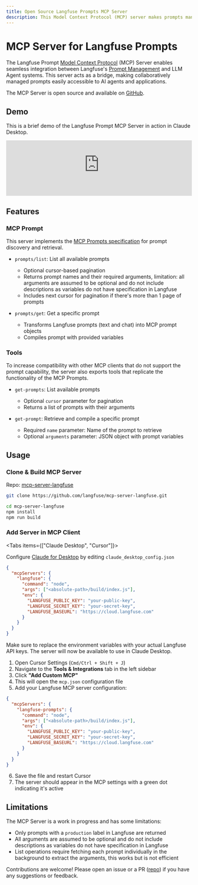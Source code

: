 ```yaml
---
title: Open Source Langfuse Prompts MCP Server
description: This Model Context Protocol (MCP) server makes prompts managed collaboratively in Langfuse accessible to LLM Agent systems.
---
```


# MCP Server for Langfuse Prompts

The Langfuse Prompt [Model Context Protocol](https://github.com/modelcontextprotocol) (MCP) Server enables seamless integration between Langfuse's [Prompt Management](/docs/prompts/get-started) and LLM Agent systems. This server acts as a bridge, making collaboratively managed prompts easily accessible to AI agents and applications.

The MCP Server is open source and available on [GitHub](https://github.com/langfuse/mcp-server-langfuse).

## Demo

This is a brief demo of the Langfuse Prompt MCP Server in action in Claude Desktop.

<iframe
  width="100%"
  className="aspect-[16/9] rounded-lg border mt-4 w-full"
  src="https://www.youtube-nocookie.com/embed/vkRq5lFAJsY"
  title="Demo of the Langfuse Prompt MCP Server in action in Claude Desktop"
  frameBorder="0"
  allow="accelerometer; autoplay; clipboard-write; encrypted-media; gyroscope; picture-in-picture; web-share"
  referrerPolicy="strict-origin-when-cross-origin"
  allowFullScreen
></iframe>

## Features

### MCP Prompt

This server implements the [MCP Prompts specification](https://modelcontextprotocol.io/docs/concepts/prompts) for prompt discovery and retrieval.

- `prompts/list`: List all available prompts
  - Optional cursor-based pagination
  - Returns prompt names and their required arguments, limitation: all arguments are assumed to be optional and do not include descriptions as variables do not have specification in Langfuse
  - Includes next cursor for pagination if there's more than 1 page of prompts

- `prompts/get`: Get a specific prompt
  - Transforms Langfuse prompts (text and chat) into MCP prompt objects
  - Compiles prompt with provided variables

### Tools

To increase compatibility with other MCP clients that do not support the prompt capability, the server also exports tools that replicate the functionality of the MCP Prompts.

- `get-prompts`: List available prompts
  - Optional `cursor` parameter for pagination
  - Returns a list of prompts with their arguments

- `get-prompt`: Retrieve and compile a specific prompt
  - Required `name` parameter: Name of the prompt to retrieve
  - Optional `arguments` parameter: JSON object with prompt variables

## Usage

<Steps>

### Clone & Build MCP Server

Repo: [mcp-server-langfuse](https://github.com/langfuse/mcp-server-langfuse)

```bash
git clone https://github.com/langfuse/mcp-server-langfuse.git

cd mcp-server-langfuse
npm install
npm run build
```

### Add Server in MCP Client

<Tabs items={["Claude Desktop", "Cursor"]}>

<Tab>

Configure [Claude for Desktop](https://claude.ai/download) by editing `claude_desktop_config.json`

```json
{
  "mcpServers": {
    "langfuse": {
      "command": "node",
      "args": ["<absolute-path>/build/index.js"],
      "env": {
        "LANGFUSE_PUBLIC_KEY": "your-public-key",
        "LANGFUSE_SECRET_KEY": "your-secret-key",
        "LANGFUSE_BASEURL": "https://cloud.langfuse.com"
      }
    }
  }
}
```

Make sure to replace the environment variables with your actual Langfuse API keys. The server will now be available to use in Claude Desktop.

</Tab>

<Tab>

1. Open Cursor Settings (`Cmd/Ctrl + Shift + J`)
2. Navigate to the **Tools & Integrations** tab in the left sidebar
3. Click **"Add Custom MCP"**
4. This will open the `mcp.json` configuration file
5. Add your Langfuse MCP server configuration:

```json
{
  "mcpServers": {
    "langfuse-prompts": {
      "command": "node",
      "args": ["<absolute-path>/build/index.js"],
      "env": {
        "LANGFUSE_PUBLIC_KEY": "your-public-key",
        "LANGFUSE_SECRET_KEY": "your-secret-key",
        "LANGFUSE_BASEURL": "https://cloud.langfuse.com"
      }
    }
  }
}
```

6. Save the file and restart Cursor
7. The server should appear in the MCP settings with a green dot indicating it's active

</Tab>

</Tabs>

</Steps>

## Limitations

The MCP Server is a work in progress and has some limitations:

- Only prompts with a `production` label in Langfuse are returned
- All arguments are assumed to be optional and do not include descriptions as variables do not have specification in Langfuse
- List operations require fetching each prompt individually in the background to extract the arguments, this works but is not efficient

Contributions are welcome! Please open an issue or a PR ([repo](https://github.com/langfuse/mcp-server-langfuse)) if you have any suggestions or feedback.
